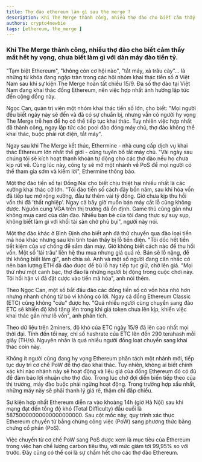 ```yaml
---
title: Thợ đào ethereum làm gì sau the merge ?
description: Khi The Merge thành công, nhiều thợ đào cho biết cảm thấy mất hết hy vọng, chưa biết làm gì với dàn máy đào tiền tỷ
authors: crypto4newbie
tags: [ethereum, the_merge ]
---
```


### Khi The Merge thành công, nhiều thợ đào cho biết cảm thấy mất hết hy vọng, chưa biết làm gì với dàn máy đào tiền tỷ.

"Tạm biệt Ethereum", "không còn cơ hội nào", "tắt máy, xả trâu cày"... là những từ khóa đang ngập tràn trong các hội nhóm khai thác tiền số ở Việt Nam sau khi sự kiện The Merge hoàn tất chiều 15/9. Đa số thợ đào tại Việt Nam đang khai thác đồng Ethereum, nên việc hợp nhất ảnh hưởng lập tức đến cộng đồng này.

Ngọc Can, quản trị viên một nhóm khai thác tiền số lớn, cho biết: "Mọi người đều biết ngày này sẽ đến và đã có sự chuẩn bị, nhưng vẫn có người hy vọng The Merge trễ hẹn để họ có thể tiếp tục khai thác. Tuy nhiên việc hợp nhất đã thành công, ngay lập tức các pool đào đóng máy chủ, thợ đào không thể khai thác, buộc phải rút điện, tắt máy".

Ngay sau khi The Merge kết thúc, Ethermine - nhà cung cấp dịch vụ khai thác Ethereum lớn nhất thế giới - cũng tuyên bố tắt máy chủ. "Vài ngày sau chúng tôi sẽ kích hoạt thanh khoản tự động cho các thợ đào nếu họ chưa kịp rút về. Cùng lúc này, công ty sẽ mở một nhánh về PoS để mọi người có thể tham gia sớm và kiếm lời", Ethermine thông báo.

Một thợ đào tiền số tại Đồng Nai cho biết chịu thiệt hại nhiều nhất là các xưởng khai thác cỡ lớn. "Tôi đào tiền số cách đây bốn năm, sau khi hòa vốn đã tiếp tục mở rộng xưởng, đầu tư thêm vài tỷ đồng. Giờ chưa kịp thu hồi vốn thì đã 'thất nghiệp'. Ngay cả bây giờ muốn bán máy cắt lỗ cũng không được. Nguồn cung VGA trên thị trường đã ổn định. Game thủ cũng gần như không mua card của dân đào. Nhiều bạn bè của tôi đang thực sự suy sụp, không biết làm gì với khối tài sản chờ phủ bụi", người này nói.

Một thợ đào khác ở Bình Định cho biết anh đã thử chuyển qua đào loại tiền mã hóa khác nhưng sau khi tính toán thấy bị lỗ tiền điện. "Tôi dốc hết tiền tiết kiệm của vợ chồng để sắm dàn máy. Giờ không biết cách nào để thu hồi vốn. Một số 'lái trâu' liên hệ thu mua nhưng giá quá rẻ. Bán sẽ lỗ nặng, để thì không biết làm gì", anh chia sẻ. Anh và một số người đang cân nhắc có nên bán lượng ETH đã đào được để bù lỗ hay tiếp tục giữ, chờ lên giá. "Mọi thứ như một canh bạc, thợ đào là những người bị động trong cuộc chơi này. Tôi hối hận vì đã đặt cược vào tiền mã hóa", anh nói thêm.

Theo Ngọc Can, một số bắt đầu đào các đồng tiền số có vốn hóa nhỏ hơn nhưng nhanh chóng từ bỏ vì không có lời. Ngay cả đồng Ethereum Classic (ETC) cũng không "cứu" được họ. "Quá nhiều người cùng chuyển sang đào ETC sẽ khiến độ khó tăng lên trong khi giá token chưa lên kịp, khiến việc khai thác gần như lỗ vốn", anh phân tích.

Theo dữ liệu trên 2miners, độ khó của ETC ngày 15/9 đã lên cao nhất mọi thời đại. Tính đến tối nay, chỉ số hashrate của ETC lên đến 290 terahash mỗi giây (TH/s). Nguyên nhân là quá nhiều người đồng loạt chuyển sang khai thác coin này.

Không ít người cũng đang hy vọng Ethereum phân tách một nhánh mới, tiếp tục duy trì cơ chế PoW để thợ đào khai thác. Tuy nhiên, không ai biết chính xác khi nào nhánh này sẽ hoạt động và liệu giá của đồng Ethereum đó có đủ để đảm bảo lợi nhuận cho thợ đào. Trong lúc chờ đợi diễn biến tiếp theo của thị trường, máy đào buộc phải ngừng hoạt động. Trong trường hợp xấu nhất, những máy này sẽ phải thanh lý giá rẻ, thậm chí đắp chiếu.

Sự kiện hợp nhất Ethereum diễn ra vào khoảng 14h (giờ Hà Nội) sau khi mạng đạt đến tổng độ khó (Total Difficulty) đầu cuối là 58750000000000000000000. Sau cột mốc này, quy trình xác thực Ethereum chuyển từ bằng chứng công việc (PoW) sang phương thức bằng chứng cổ phần (PoS).

Việc chuyển từ cơ chế PoW sang PoS được xem là mục tiêu của Ethereum trong việc hạn chế lượng carbon tiêu thụ, với mức giảm tới 99,95% so với trước. Đây cũng có thể coi là sự chấm hết cho các thợ đào Ethereum. 